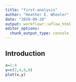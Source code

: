 ```yaml
---
title: "first-analysis"
author: "Heather E. Wheeler"
date: "2020-09-28"
output: workflowr::wflow_html
editor_options:
  chunk_output_type: console
---
```


## Introduction

```r
x=1:4
y=c(2,4,6,8)
plot(x,y)

```

